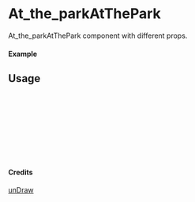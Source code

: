
<Meta of={At_the_parkAtThePark} title="unDraw/At_the_parkAtThePark" />

# At_the_parkAtThePark

At_the_parkAtThePark component with different props.

#### Example

<Canvas of={At_the_parkAtThePark.Primary} />

## Usage

```ts
import { At_the_parkAtThePark } from "yadl-ui";

const Example = () => {
  return (
      <At_the_parkAtThePark />
  );
};

export default Example;
```

#### Credits
[unDraw](https://undraw.co/illustrations)
